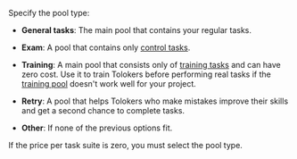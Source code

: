 Specify the pool type:

- **General tasks**: The main pool that contains your regular tasks.

- **Exam**: A pool that contains only [control tasks](../../glossary#control-task).

- **Training**: A main pool that consists only of [training tasks](../../glossary#training-task) and can have zero cost. Use it to train Tolokers before performing real tasks if the [training pool](../train) doesn't work well for your project.

- **Retry**: A pool that helps Tolokers who make mistakes improve their skills and get a second chance to complete tasks.

- **Other**: If none of the previous options fit.

<Note mode="info" title="Info">

If the price per task suite is zero, you must select the pool type.

</Note>
